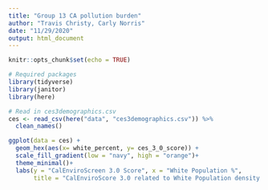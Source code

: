 ```yaml
---
title: "Group 13 CA pollution burden"
author: "Travis Christy, Carly Norris"
date: "11/29/2020"
output: html_document
---
```


```r
knitr::opts_chunk$set(echo = TRUE)

# Required packages
library(tidyverse)
library(janitor)
library(here)
```

```r
# Read in ces3demographics.csv
ces <- read_csv(here("data", "ces3demographics.csv")) %>% 
  clean_names()
```
```r
ggplot(data = ces) +
  geom_hex(aes(x= white_percent, y= ces_3_0_score)) +
  scale_fill_gradient(low = "navy", high = "orange")+
  theme_minimal()+
  labs(y = "CalEnviroScreen 3.0 Score", x = "White Population %",
       title = "CalEnviroScore 3.0 related to White Population density (Christy & Norris 2020)")
```

